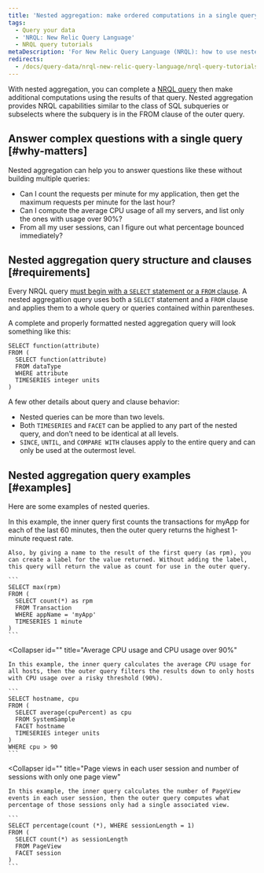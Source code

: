 ```yaml
---
title: 'Nested aggregation: make ordered computations in a single query'
tags:
  - Query your data
  - 'NRQL: New Relic Query Language'
  - NRQL query tutorials
metaDescription: 'For New Relic Query Language (NRQL): how to use nested aggregation to understand how many users complete a set of steps in a procedure.'
redirects:
  - /docs/query-data/nrql-new-relic-query-language/nrql-query-tutorials/nested-aggregation-make-ordered-computations-single-query
---
```


With nested aggregation, you can complete a [NRQL query](https://docs.newrelic.com/docs/query-data/nrql-new-relic-query-language/getting-started/introduction-nrql) then make additional computations using the results of that query. Nested aggregation provides NRQL capabilities similar to the class of SQL subqueries or subselects where the subquery is in the FROM clause of the outer query.

## Answer complex questions with a single query [#why-matters]

Nested aggregation can help you to answer questions like these without building multiple queries:

* Can I count the requests per minute for my application, then get the maximum requests per minute for the last hour?
* Can I compute the average CPU usage of all my servers, and list only the ones with usage over 90%?
* From all my user sessions, can I figure out what percentage bounced immediately?

## Nested aggregation query structure and clauses [#requirements]

Every NRQL query [must begin with a `SELECT` statement or a `FROM` clause](https://docs.newrelic.com/docs/query-data/nrql-new-relic-query-language/getting-started/nrql-syntax-clauses-functions). A nested aggregation query uses both a `SELECT` statement and a `FROM` clause and applies them to a whole query or queries contained within parentheses.

A complete and properly formatted nested aggregation query will look something like this:

```
SELECT function(attribute)
FROM (
  SELECT function(attribute)
  FROM dataType
  WHERE attribute
  TIMESERIES integer units
)
```

A few other details about query and clause behavior:

* Nested queries can be more than two levels.
* Both `TIMESERIES` and `FACET` can be applied to any part of the nested query, and don’t need to be identical at all levels.
* `SINCE`, `UNTIL`, and `COMPARE WITH` clauses apply to the entire query and can only be used at the outermost level.

## Nested aggregation query examples [#examples]

Here are some examples of nested queries.

<CollapserGroup>
  <Collapser
    id=""
    title="Total transactions and highest one-minute response rate"
  >
    In this example, the inner query first counts the transactions for myApp for each of the last 60 minutes, then the outer query returns the highest 1-minute request rate.

    Also, by giving a name to the result of the first query (as rpm), you can create a label for the value returned. Without adding the label, this query will return the value as count for use in the outer query.

    ```
    SELECT max(rpm)
    FROM (
      SELECT count(*) as rpm
      FROM Transaction
      WHERE appName = 'myApp'
      TIMESERIES 1 minute
    )
    ```
  </Collapser>

  <Collapser
    id=""
    title="Average CPU usage and CPU usage over 90%"
  >
    In this example, the inner query calculates the average CPU usage for all hosts, then the outer query filters the results down to only hosts with CPU usage over a risky threshold (90%).

    ```
    SELECT hostname, cpu
    FROM (
      SELECT average(cpuPercent) as cpu
      FROM SystemSample
      FACET hostname
      TIMESERIES integer units
    )
    WHERE cpu > 90
    ```
  </Collapser>

  <Collapser
    id=""
    title="Page views in each user session and number of sessions with only one page view"
  >
    In this example, the inner query calculates the number of PageView events in each user session, then the outer query computes what percentage of those sessions only had a single associated view.

    ```
    SELECT percentage(count (*), WHERE sessionLength = 1)
    FROM (
      SELECT count(*) as sessionLength
      FROM PageView
      FACET session
    )
    ```
  </Collapser>
</CollapserGroup>
